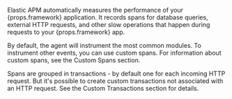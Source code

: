 

Elastic APM automatically measures the performance of your {props.framework} application.
It records spans for database queries,
external HTTP requests,
and other slow operations that happen during requests to your {props.framework} app.

By default, the agent will instrument <DocLink id="serverlessObservabilityApmAgentsNodejsSupportedTechnologies">the most common modules</DocLink>.
To instrument other events,
you can use custom spans.
For information about custom spans,
see the <DocLink id="serverlessObservabilityApmAgentsNodejsConfigure">Custom Spans section</DocLink>.

Spans are grouped in transactions - by default one for each incoming HTTP request.
But it's possible to create custom transactions not associated with an HTTP request.
See the <DocLink id="serverlessObservabilityApmAgentsNodejsConfigure">Custom Transactions section</DocLink> for details.
